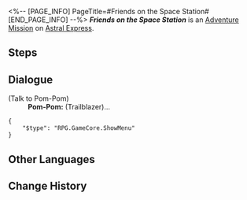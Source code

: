 <%-- [PAGE_INFO]
PageTitle=#Friends on the Space Station#
[END_PAGE_INFO] --%>
{{Stub|Dialogue.}}
{{Mission Infobox
|id            = 4050024
|title         = 
|image         = <!--Mission Friends on the Space Station.png-->
|type          = Adventure
|event_name    = 
|chapter       = 
|requirements  = {{subst:void|<!--Unknown: {"Type":"Manual"}-->}}
|summary       = <!--official mission summary from Fate's Atlas-->
|characters    = Pom-Pom; Trailblazer
|startLocation = [[Astral Express]] - [[Parlor Car]]
|world         = Astral Express
|area          = Parlor Car
|prev          = 
|next          = 
|rewards       = Adventure Log*1; Vortex of Wind*1; Credit*8,000
}}
'''''Friends on the Space Station''''' is an [[Adventure Mission]] on [[Astral Express]].

==Steps==


<!--
==Gameplay Notes==

--><!--
==Trial Character==

-->
==Dialogue==
{{Stub Dialogue}}


;(Talk to Pom-Pom)
:'''Pom-Pom:''' (Trailblazer)...
<pre>{
	"$type": "RPG.GameCore.ShowMenu"
}</pre>
{{Dialogue End}}

==Other Languages==
{{Other Languages
|en   = Friends on the Space Station
|zhs  = 空间站的伙伴们
|zht  = 太空站的夥伴們
|ja   = 宇宙ステーションの仲間たち
|ko   = 우주정거장 친구들
|es   = Los amigos de la Estación Espacial
|fr   = Amis de la station spatiale
|ru   = Друзья на космической станции
|th   = สหายจากสถานีอวกาศ
|vi   = Đồng Hành Của Trạm Không Gian
|de   = Freunde auf der Raumstation
|id   = Teman-Teman dari Stasiun Luar Angkasa
|pt   = Amigos na Estação Espacial
}}

==Change History==
{{Change History|1.0}}
